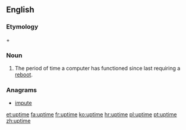 ==English==

===Etymology===
{{m|en|up||(computing) functional, working|pos=adjective}} + {{m|en|time}}

===Noun===
{{en-noun|~}}

# {{label|en|computing}} The period of time a computer has functioned since last requiring a [[reboot]].

===Anagrams===
* [[impute#English|impute]]

[[et:uptime]]
[[fa:uptime]]
[[fr:uptime]]
[[ko:uptime]]
[[hr:uptime]]
[[pl:uptime]]
[[pt:uptime]]
[[zh:uptime]]